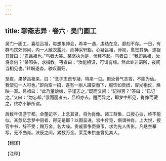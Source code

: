 ```yaml
---
---
---
```

title: 聊斋志异 · 卷六 · 吴门画工
---

吴门一画工，喜绘吕祖，每想象神会，希幸一遇，虔结在念，靡刻不存。一日，有群丐饮郊郭间，内一人敝衣露肘，而神采轩豁。心疑吕祖，谛视，愈觉其确，遂捉其臂曰：“君吕祖也。”丐者大笑。某坚执为是，伏拜不起。丐者曰：“我即吕祖，汝将奈何？”某叩头，求指教。丐者曰：“汝能相识，可谓有缘。然此处非语所，夜间当相见也。”转盼遂杳，骇叹而归。

至夜，果梦吕祖来，曰：“念子志虑专凝，特来一见。但汝骨气贪吝，不能为仙。我使见一人可也。”即向空一招，遂有一丽人蹑空而下，服饰如贵嫔，容光袍仪，焕映一室。吕祖曰：“此乃董娘娘，子谨志之。”既而又问：“记得否？”答曰：“已记之。”又曰：“勿忘却。”俄而丽者去，吕祖亦去。醒而异之，即梦中所见，肖像而藏之，终亦不解所谓。

后数年偶游于都。会董妃卒，上念其贤，将为肖像。诸工群集，口授心拟，终不能似。某忽忆念梦中丽者，得无是耶？以图呈进。宫中传览，俱谓神肖。上大悦，授官中书，辞不受；赐万金。名大噪。贵戚家争赍重币，求为先人传影。凡悬空摹写，无不曲肖。浃辰之间，累数万金。莱芜朱拱奎曾见其人。

【翻译】

【注释】

